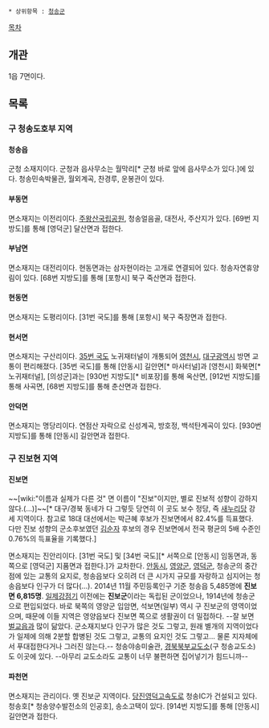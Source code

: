  * 상위항목 : [[청송군]]

[[목차]]

== 개관 ==
1읍 7면이다.

== 목록 ==

=== 구 청송도호부 지역 ===

==== 청송읍 ====
군청 소재지이다. 군청과 읍사무소는 월막리[* 군청 바로 앞에 읍사무소가 있다.]에 있다. 청송민속박물관, 월외계곡, 찬경루, 운봉관이 있다.

==== 부동면 ====
면소재지는 이전리이다. [[주왕산]]국립공원, 청송얼음골, 대전사, 주산지가 있다. [69번 지방도]를 통해 [영덕군] 달산면과 접한다.

==== 부남면 ====
면소재지는 대전리이다. 현동면과는 삼자현이라는 고개로 연결되어 있다. 청송자연휴양림이 있다. [68번 지방도]를 통해 [포항시] 북구 죽산면과 접한다.

==== 현동면 ====
면소재지는 도평리이다. [31번 국도]를 통해 [포항시] 북구 죽장면과 접한다.

==== 현서면 ====
면소재지는 구산리이다. [[35번 국도]] 노귀재터널이 개통되어 [[영천시]], [[대구광역시]] 방면 교통이 편리해졌다. [35번 국도]를 통해 [안동시] 길안면[* 마사터널]과 [영천시] 화북면[* 노귀재터널], [의성군]과는 [930번 지방도][* 비포장]를 통해 옥산면, [912번 지방도]를 통해 사곡면, [68번 지방도]를 통해 춘산면과 접한다.

==== 안덕면 ====
면소재지는 명당리이다. 연점산 자락으로 신성계곡, 방호정, 백석탄계곡이 있다. [930번 지방도]를 통해 [안동시] 길안면과 접한다.

=== 구 진보현 지역 ===

==== 진보면 ====
~~[wiki:"이름과 실제가 다른 것" 면 이름이 "진보"이지만, 별로 진보적 성향이 강하지 않다.(...)]~~[* 대구/경북 동네가 다 그렇듯 당연히 이 곳도 보수 정당, 즉 [[새누리당]] 강세 지역이다. 참고로 18대 대선에서는 박근혜 후보가 진보면에서 82.4%를 득표했다. 다만 진보 성향의 군소후보였던 [[김순자]] 후보의 경우 진보면에서 전국 평균의 5배 수준인 0.76%의 득표율을 기록했다.]

면소재지는 진안리이다. [31번 국도] 및 [34번 국도][* 서쪽으로 [안동시] 임동면과, 동쪽으로 [영덕군] 지품면과 접한다.]가 교차한다. [[안동시]], [[영양군]], [[영덕군]], 청송군의 중간점에 있는 교통의 요지로, 청송읍보다 오히려 더 큰 시가지 규모를 자랑하고 심지어는 청송읍보다 인구가 더 많다(...). 2014년 11월 주민등록인구 기준 청송읍 5,485명에 '''진보면 6,815명'''. [[일제강점기]] 이전에는 '''진보군'''이라는 독립된 군이었으나, 1914년에 청송군으로 편입되었다. 바로 북쪽의 영양군 입암면, 석보면(일부) 역시 구 진보군의 영역이었으며, 때문에 이들 지역은 영양읍보다 진보면 쪽으로 생활권이 더 밀접하다. --잘 보면 [[벌교읍]]과 많이 닮았다. 군소재지보다 인구가 많은 것도 그렇고, 원래 별개의 지역이었다가 일제에 의해 2분할 합병된 것도 그렇고, 교통의 요지인 것도 그렇고... 물론 지자체에서 푸대접한다거나 그러진 않는다.-- 청송야송미술관, [[경북북부 제2교도소|경북북부교도소]](구 청송교도소)도 이곳에 있다. --아무리 교도소라도 교통이 너무 불편하면 집어넣기가 힘드니까--

==== 파천면 ====
면소재지는 관리이다. 옛 진보군 지역이다. [[당진영덕고속도로]] 청송IC가 건설되고 있다. 청송호[* 청송양수발전소의 인공호], 송소고택이 있다. [914번 지방도]를 통해 [안동시] 길안면과 접한다.
